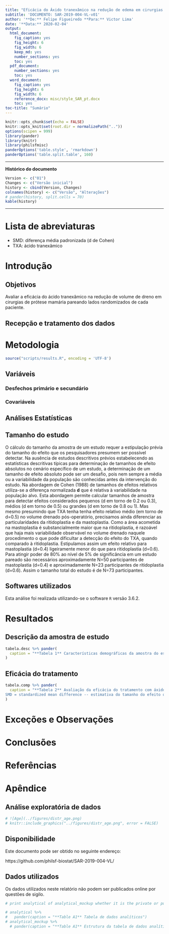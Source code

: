 ```yaml
---
title: "Eficácia do Áxido tranexâmico na redução de edema em cirurgias plásticas de prótese mamária: projeto piloto"
subtitle: 'DOCUMENTO: SAR-2019-004-VL-v01'
author: '**De:** Felipe Figueiredo **Para:** Victor Lima'
date: '**Data:** 2020-02-04'
output:
  html_document:
    fig_caption: yes
    fig_height: 6
    fig_width: 6
    keep_md: yes
    number_sections: yes
    toc: yes
  pdf_document:
    number_sections: yes
    toc: yes
  word_document:
    fig_caption: yes
    fig_height: 6
    fig_width: 6
    reference_docx: misc/style_SAR_pt.docx
    toc: yes
toc-title: "Sumário"
---
```


```r
knitr::opts_chunk$set(echo = FALSE)
knitr::opts_knit$set(root.dir = normalizePath(".."))
options(scipen = 999)
library(pander)
library(knitr)
library(philsfmisc)
panderOptions('table.style', 'rmarkdown')
panderOptions('table.split.table', 160)
```

---

**Histórico do documento**

```r
Version <- c("01")
Changes <- c("Versão inicial")
history <- cbind(Version, Changes)
colnames(history) <- c("Versão", "Alterações")
# pander(history, split.cells = 70)
kable(history)
```

---

# Lista de abreviaturas

- SMD: diferença média padronizada (d de Cohen)
- TXA: ácido tranexâmico

# Introdução

## Objetivos

Avaliar a eficácia do ácido tranexâmico na redução de volume de dreno em cirurgias de prótese mamária pareando lados randomizados de cada paciente.

## Recepção e tratamento dos dados

# Metodologia

```r
source("scripts/results.R", encoding = 'UTF-8')
```

## Variáveis

### Desfechos primário e secundário

### Covariáveis

## Análises Estatísticas

## Tamanho do estudo

O cálculo do tamanho da amostra de um estudo requer a estipulação prévia do tamanho do efeito que os pesquisadores presumem ser possível detectar.
Na ausência de estudos descritivos prévios estabelecendo as estatísticas descritivas típicas para determinação de tamanhos de efeito absolutos no cenário específico de um estudo, a determinação de um tamanho de efeito absoluto pode ser um desafio, pois nem sempre a média ou a variabilidade da população são conhecidas antes da intervenção do estudo.
Na abordagem de Cohen (1988) de tamanhos de efeitos relativos utiliza-se a diferença normalizada **d** que é relativa à variabilidade na população alvo.
Esta abordagem permite calcular tamanhos de amostra para detectar efeitos considerados pequenos (d em torno de 0.2 ou 0.3), médios (d em torno de 0.5) ou grandes (d em torno de 0.8 ou 1).
Mas mesmo presumindo que TXA tenha tenha efeito relativo médio (em torno de d=0.5) no volume drenado pós-operatório, precisamos ainda diferenciar as particularidades da ritidoplastia e da mastoplastia.
Como a área acometida na mastoplastia é substancialmente maior que na ritidoplastia, é razoável que haja mais variabilidade observável no volume drenado naquele procedimento o que pode dificultar a detecção do efeito do TXA, quando comparado à ritidoplastia.
Estipulamos assim um efeito relativo para mastoplastia (d=0.4) ligeiramente menor do que para ritidoplastia (d=0.6).
Para atingir poder de 80% ao nível de 5% de significância em um estudo pareado são necessários aproximadamente N=50 participantes de mastoplastia (d=0.4) e aproximadamente N=23 participantes de ritidoplastia (d=0.6).
Assim o tamanho total do estudo é de N=73 participantes.

## Softwares utilizados

Esta análise foi realizada utilizando-se o software `R` versão 3.6.2.

# Resultados

## Descrição da amostra de estudo

```r
tabela.desc %>% pander(
  caption = "**Tabela 1** Características demográficas da amostra do estudo piloto."
)
```


## Eficácia do tratamento

```r
tabela.comp %>% pander(
  caption = "**Tabela 2** Avaliação da eficácia do tratamento com áxido tranexâmico (txa) em comparação ao lado controle (ctr);
SMD = standardized mean difference -- estimativa do tamanho do efeito observado."
)
```


# Exceções e Observações

# Conclusões

# Referências

<!-- - **SAP-2019-004-VL-v01** -- Plano Analítico para title -->
<!-- - Cohen, J. (1988). Statistical power analysis for the behavioral sciences (2nd Ed.). New York: Routledge. -->

# Apêndice

## Análise exploratória de dados

```r
# ![Age](../figures/distr_age.png)
# knitr::include_graphics("../figures/distr_age.png", error = FALSE)
```

## Disponibilidade

<!-- Tanto este documento como o plano analítico correspondente (**SAP-2019-004-VL-v01**) podem ser obtidos no seguinte endereço: -->

Este documento pode ser obtido no seguinte endereço:

https://github.com/philsf-biostat/SAR-2019-004-VL/

## Dados utilizados

Os dados utilizados neste relatório não podem ser publicados online por questões de sigilo.

```r
# print analytical of analytical_mockup whether it is the private or public version of the SAR

# analytical %>%
#   pander(caption = "**Table A1** Tabela de dados analíticos")
# analytical_mockup %>%
  # pander(caption = "**Table A1** Estrutura da tabela de dados analíticos")
```
